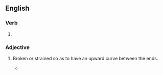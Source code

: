 ==English==

===Verb===
{{head|en|verb form}}

# {{en-past of|hog}}

===Adjective===
{{en-adj}}

# {{lb|en|nautical}} Broken or strained so as to have an upward curve between the ends.
#*{{quote-book
|year=1920
|author=
|title=The Records of the Proceedings and the Printed Papers
|pageurl=https://books.google.com/books?id=5qH52jD4LekC&q=ship+hog
|page=
|publisher=Parliamentary paper
|1=en
|passage=I would not consider a ship unseaworthy because she had a hog. There is no danger to life in sailing in a '''hogged''' ship. I have sailed in vessels having a 2-ft. hog in the keel. The keel has been straightened by being filled in underneath.}}